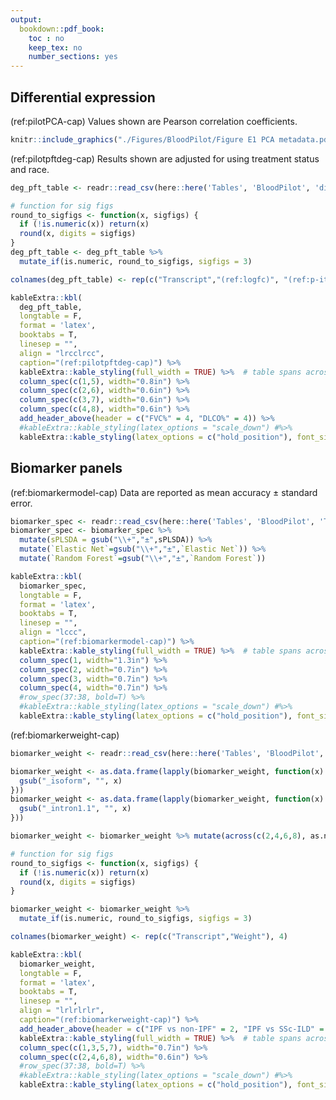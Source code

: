 ```yaml
---
output:
  bookdown::pdf_book:
    toc : no
    keep_tex: no
    number_sections: yes
---
```


<!-- This section is mandatory! -->
\captionsetup{width=6.5in} <!-- makes table caption stays in margins -->

## Differential expression

(ref:pilotPCA-cap) \textbf{Correlation of principal component analysis (PCA) components (PCs) with demographic and clinical metadata.} Values shown are Pearson correlation coefficients. 

```r
knitr::include_graphics("./Figures/BloodPilot/Figure E1 PCA metadata.pdf")
```

(ref:pilotpftdeg-cap) \textbf{List of transcripts analyzed for differential expression with predicted forced vital capacity (FVC\%) and diffusing capacity of the lungs for carbon monoxide (DLCO\%).} Results shown are adjusted for using treatment status and race. 

```r
deg_pft_table <- readr::read_csv(here::here('Tables', 'BloodPilot', 'diffexppft.csv'))

# function for sig figs
round_to_sigfigs <- function(x, sigfigs) {
  if (!is.numeric(x)) return(x)  
  round(x, digits = sigfigs)
}
deg_pft_table <- deg_pft_table %>%
  mutate_if(is.numeric, round_to_sigfigs, sigfigs = 3)

colnames(deg_pft_table) <- rep(c("Transcript","(ref:logfc)", "(ref:p-it)-value", "FDR"), 2)

kableExtra::kbl(
  deg_pft_table,
  longtable = F,
  format = 'latex',
  booktabs = T, 
  linesep = "",
  align = "lrcclrcc",
  caption="(ref:pilotpftdeg-cap)") %>%
  kableExtra::kable_styling(full_width = TRUE) %>%  # table spans across left to right margins
  column_spec(c(1,5), width="0.8in") %>%
  column_spec(c(2,6), width="0.6in") %>%
  column_spec(c(3,7), width="0.6in") %>%
  column_spec(c(4,8), width="0.6in") %>%
  add_header_above(header = c("FVC%" = 4, "DLCO%" = 4)) %>%
  #kableExtra::kable_styling(latex_options = "scale_down") #%>% 
  kableExtra::kable_styling(latex_options = c("hold_position"), font_size = 9) # ensures the table isn't "floated" and pins it to the current location
```

\newpage

## Biomarker panels

\captionsetup{width=6.5in} <!-- makes table caption stays in margins -->

(ref:biomarkermodel-cap) \textbf{Classification model performance on cross-validation for selected learning algorithms.} Data are reported as mean accuracy ± standard error. 

```r
biomarker_spec <- readr::read_csv(here::here('Tables', 'BloodPilot', 'Table biomarker model.csv'))
biomarker_spec <- biomarker_spec %>% 
  mutate(sPLSDA = gsub("\\+","±",sPLSDA)) %>% 
  mutate(`Elastic Net`=gsub("\\+","±",`Elastic Net`)) %>%
  mutate(`Random Forest`=gsub("\\+","±",`Random Forest`))

kableExtra::kbl(
  biomarker_spec,
  longtable = F,
  format = 'latex',
  booktabs = T, 
  linesep = "",
  align = "lccc",
  caption="(ref:biomarkermodel-cap)") %>%
  kableExtra::kable_styling(full_width = TRUE) %>%  # table spans across left to right margins
  column_spec(1, width="1.3in") %>%
  column_spec(2, width="0.7in") %>%
  column_spec(3, width="0.7in") %>%
  column_spec(4, width="0.7in") %>%
  #row_spec(37:38, bold=T) %>%
  #kableExtra::kable_styling(latex_options = "scale_down") #%>% 
  kableExtra::kable_styling(latex_options = c("hold_position"), font_size = 9) # ensures the table isn't "floated" and pins it to the current location
```

\newpage

(ref:biomarkerweight-cap) \textbf{Coefficient weights of top 20 features (transcripts) of elastic net biomarker panels developed for each between-subtype comparison.} 

```r
biomarker_weight <- readr::read_csv(here::here('Tables', 'BloodPilot', 'Table biomarker panel weights.csv'))

biomarker_weight <- as.data.frame(lapply(biomarker_weight, function(x) {
  gsub("_isoform", "", x)
}))
biomarker_weight <- as.data.frame(lapply(biomarker_weight, function(x) {
  gsub("_intron1.1", "", x)
}))

biomarker_weight <- biomarker_weight %>% mutate(across(c(2,4,6,8), as.numeric))

# function for sig figs
round_to_sigfigs <- function(x, sigfigs) {
  if (!is.numeric(x)) return(x)  
  round(x, digits = sigfigs)
}

biomarker_weight <- biomarker_weight %>%
  mutate_if(is.numeric, round_to_sigfigs, sigfigs = 3)

colnames(biomarker_weight) <- rep(c("Transcript","Weight"), 4)

kableExtra::kbl(
  biomarker_weight,
  longtable = F,
  format = 'latex',
  booktabs = T, 
  linesep = "",
  align = "lrlrlrlr",
  caption="(ref:biomarkerweight-cap)") %>%
  add_header_above(header = c("IPF vs non-IPF" = 2, "IPF vs SSc-ILD" = 2, "IPF vs HP" = 2, "HP vs SSc-ILD" = 2)) %>%
  kableExtra::kable_styling(full_width = TRUE) %>%  # table spans across left to right margins
  column_spec(c(1,3,5,7), width="0.7in") %>%
  column_spec(c(2,4,6,8), width="0.6in") %>%
  #row_spec(37:38, bold=T) %>%
  #kableExtra::kable_styling(latex_options = "scale_down") #%>% 
  kableExtra::kable_styling(latex_options = c("hold_position"), font_size = 9) # ensures the table isn't "floated" and pins it to the current location
```





